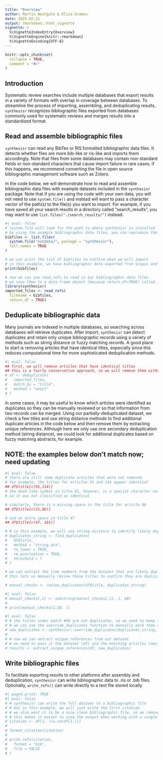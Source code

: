 ```yaml
---
title: "Overview"
author: Martin Westgate & Eliza Grames
date: 2025-02-21
output: rmarkdown::html_vignette
vignette: >
  %\VignetteIndexEntry{Overview}
  %\VignetteEngine{knitr::rmarkdown}
  %\VignetteEncoding{UTF-8}
---
```


```r
knitr::opts_chunk$set(
  collapse = TRUE,
  comment = "#>"
)
```

## Introduction

Systematic review searches include multiple databases that export results in a 
variety of formats with overlap in coverage between databases. To streamline the 
process of importing, assembling, and deduplicating results, `synthesisr` 
recognizes bibliographic files exported from databases commonly used for 
systematic reviews and merges results into a standardized format.  

## Read and assemble bibliographic files

`synthesisr` can read any BibTex or RIS formatted bibliographic data files. It 
detects whether files are more bib-like or ris-like and imports them 
accordingly. Note that files from some databases may contain non-standard fields 
or non-standard characters that cause import failure in rare cases; if this 
happens, we recommend converting the file in open source bibliographic 
management software such as Zotero.

In the code below, we will demonstrate how to read and assemble bibliographic 
data files with example datasets included in the `synthesisr` package. Note that 
if you are using the code with your own data, you will not need to use 
`system.file()` and instead will want to pass a character vector of the path(s) 
to the file(s) you want to import. For example, if you have saved all your 
search results in a directory called "search_results", you may want to use 
`list.files("./search_results/")` instead.

```r
#| eval: false
# system.file will look for the path to where synthesisr is installed
# by using the example bibliographic data files, you can reproduce the vignette
bibfiles <- list.files(
  system.file("extdata/", package = "synthesisr"),
  full.names = TRUE
)

# we can print the list of bibfiles to confirm what we will import
# in this example, we have bibliographic data exported from Scopus and Zoological Record
print(bibfiles)

# now we can use read_refs to read in our bibliographic data files
# we save them to a data.frame object (because return_df=TRUE) called imported_files
library(synthesisr)
imported_files <- read_refs(
  filename = bibfiles,
  return_df = TRUE)

```

## Deduplicate bibliographic data

Many journals are indexed in multiple databases, so searching across databases 
will retrieve duplicates. After import, `synthesisr` can detect duplicates and 
retain only unique bibliographic records using a variety of methods such as 
string distance or fuzzy matching records. A good place to start is removing 
articles that have identical titles, especially since this reduces computational 
time for more sophisticated deduplication methods.

```r
#| eval: false
## first, we will remove articles that have identical titles
## this is a fairly conservative approach, so we will remove them without review
# df <- deduplicate(
#   imported_files,
#   match_by = "title",
#   method = "exact"
# )

```

In some cases, it may be useful to know which articles were identified as 
duplicates so they can be manually reviewed or so that information from two 
records can be merged. Using our partially-deduplicated dataset, we check a few 
titles and use string distance methods to find additional duplicate articles in 
the code below and then remove them by extracting unique references. Although 
here we only use one secondary deduplication method (string distance), we could 
look for additional duplicates based on fuzzy matching abstracts, for example.

## NOTE: the examples below don't match now; need updating

```r
#| eval: false
# there are still some duplicate articles that were not removed
# for example, the titles for articles 91 and 114 appear identical
## df$title[c(91,114)]
# the dash-like symbol in title 91, however, is a special character not punctuation
# so it was not classified as identical

# similarly, there is a missing space in the title for article 96
## df$title[c(21,96)]

# and an extra space in title 47
## df$title[c(47, 101)]

# # in this example, we will use string distance to identify likely duplicates
# duplicates_string <- find_duplicates(
#   df$title,
#   method = "string_osa",
#   to_lower = TRUE,
#   rm_punctuation = TRUE,
#   threshold = 7
# )

# we can extract the line numbers from the dataset that are likely duplicated
# this lets us manually review those titles to confirm they are duplicates

# manual_checks <- review_duplicates(df$title, duplicates_string)

```

```r
#| eval: false
# manual_checks[,1] <- substring(manual_checks[,1], 1, 60)
# 
# print(manual_checks[1:10, ])
```


```r
#| eval: false
# # the titles under match #99 are not duplicates, so we need to keep them both
# # we can use the override_duplicates function to manually mark them as unique
# new_duplicates <- synthesisr::override_duplicates(duplicates_string, 99)
# 
# # now we can extract unique references from our dataset
# # we need to pass it the dataset (df) and the matching articles (new_duplicates)
# results <- extract_unique_references(df, new_duplicates)

```

## Write bibliographic files

To facilitate exporting results to other platforms after assembly and 
deduplication, `synthesisr` can write bibliographic data to .ris or .bib files. 
Optionally, `write_refs()` can write directly to a text file stored locally.

```r
#| paged.print: TRUE
#| eval: false
# # synthesisr can write the full dataset to a bibliographic file
# # but in this example, we will just write the first citation
# # we also want it to be a nice clean bibliographic file, so we remove NA data
# # this makes it easier to view the output when working with a single article
# citation <- df[1, !is.na(df[1,])]
# 
# format_citation(citation)
# 
# write_refs(citation,
#   format = "bib",
#   file = FALSE
# )

```
